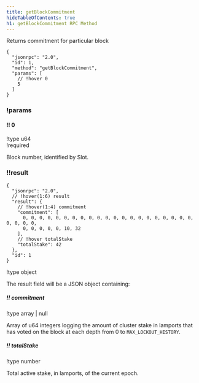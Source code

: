 ```yaml
---
title: getBlockCommitment
hideTableOfContents: true
h1: getBlockCommitment RPC Method
---
```


Returns commitment for particular block

<APIMethod>

```jsonc !!request with-client
{
  "jsonrpc": "2.0",
  "id": 1,
  "method": "getBlockCommitment",
  "params": [
    // !hover 0
    5
  ]
}
```

### !params

#### !! 0

!type u64  
!required

Block number, identified by Slot.

### !!result

```jsonc !response
{
  "jsonrpc": "2.0",
  // !hover(1:6) result
  "result": {
    // !hover(1:4) commitment
    "commitment": [
      0, 0, 0, 0, 0, 0, 0, 0, 0, 0, 0, 0, 0, 0, 0, 0, 0, 0, 0, 0, 0, 0, 0, 0, 0,
      0, 0, 0, 0, 0, 10, 32
    ],
    // !hover totalStake
    "totalStake": 42
  },
  "id": 1
}
```

!type object

The result field will be a JSON object containing:

##### !! commitment

!type array | null

Array of u64 integers logging the amount of cluster stake in lamports that has
voted on the block at each depth from 0 to `MAX_LOCKOUT_HISTORY`.

##### !! totalStake

!type number

Total active stake, in lamports, of the current epoch.

</APIMethod>
